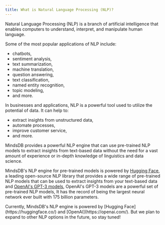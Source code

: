 ```yaml
---
title: What is Natural Language Processing (NLP)?
---
```


Natural Language Processing (NLP) is a branch of artificial intelligence that
enables computers to understand, interpret, and manipulate human language.

Some of the most popular applications of NLP include:

- chatbots,
- sentiment analysis,
- text summarization,
- machine translation,
- question answering,
- text classification,
- named entity recognition,
- topic modeling,
- and more.

In businesses and applications, NLP is a powerful tool used to utilize the potential of data. It can help to:

- extract insights from unstructured data,
- automate processes,
- improve customer service,
- and more.

MindsDB provides a powerful NLP engine that can use pre-trained NLP models to extract insights from text-based data
without the need for a vast amount of experience or in-depth knowledge of linguistics and data science.

MindsDB's NLP engine for pre-trained models is powered by [Hugging Face](https://huggingface.co/), a leading open-source NLP library that provides a wide range
of pre-trained NLP models that can be used to extract insights from your text-based data and [OpenAI's GPT-3 models](https://openai.com/), OpenAI's GPT-3 models
are a powerful set of pre-trained NLP models, It has the record of being the largest neural network ever built with 175 billion parameters.

<Tip>
Currently, MindsDB's NLP engine is powered by [Hugging Face](https://huggingface.co/) and [OpenAI](https://openai.com/). But we plan to expand to other NLP options in the future, so stay tuned!
</Tip>
